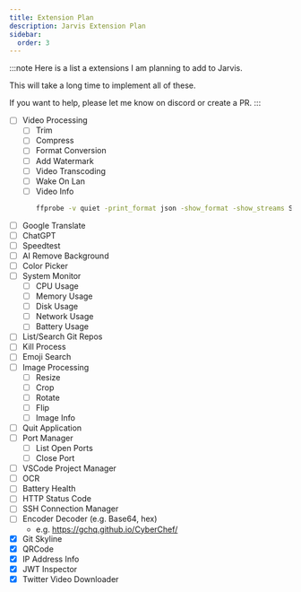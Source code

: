 ```yaml
---
title: Extension Plan
description: Jarvis Extension Plan
sidebar:
  order: 3
---
```


:::note
Here is a list a extensions I am planning to add to Jarvis.

This will take a long time to implement all of these.

If you want to help, please let me know on discord or create a PR.
:::

- [ ] Video Processing
  - [ ] Trim
  - [ ] Compress
  - [ ] Format Conversion
  - [ ] Add Watermark
  - [ ] Video Transcoding
  - [ ] Wake On Lan
  - [ ] Video Info
    ```bash
    ffprobe -v quiet -print_format json -show_format -show_streams Screen\ Recording\ 2024-05-20\ at\ 6.03.57 PM.mov
    ```
- [ ] Google Translate
- [ ] ChatGPT
- [ ] Speedtest
- [ ] AI Remove Background
- [ ] Color Picker
- [ ] System Monitor
  - [ ] CPU Usage
  - [ ] Memory Usage
  - [ ] Disk Usage
  - [ ] Network Usage
  - [ ] Battery Usage
- [ ] List/Search Git Repos
- [ ] Kill Process
- [ ] Emoji Search
- [ ] Image Processing
  - [ ] Resize
  - [ ] Crop
  - [ ] Rotate
  - [ ] Flip
  - [ ] Image Info
- [ ] Quit Application
- [ ] Port Manager
  - [ ] List Open Ports
  - [ ] Close Port
- [ ] VSCode Project Manager
- [ ] OCR
- [ ] Battery Health
- [ ] HTTP Status Code
- [ ] SSH Connection Manager
- [ ] Encoder Decoder (e.g. Base64, hex)
  - e.g. https://gchq.github.io/CyberChef/
- [x] Git Skyline
- [x] QRCode
- [x] IP Address Info
- [x] JWT Inspector
- [x] Twitter Video Downloader
